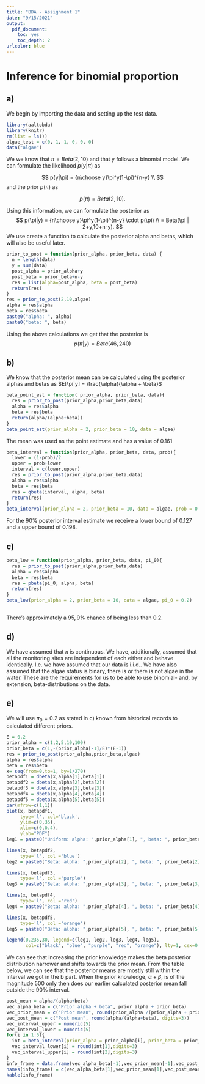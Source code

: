 ```yaml
---
title: "BDA - Assignment 1"
date: "9/15/2021"
output: 
  pdf_document: 
    toc: yes
    toc_depth: 2
urlcolor: blue
---
```


# Inference for binomial proportion

## a)

We begin by importing the data and setting up the test data.

```r
library(aaltobda)
library(knitr)
rm(list = ls())
algae_test = c(0, 1, 1, 0, 0, 0)
data("algae")
```

We we know that $\pi = Beta(2,10)$ and that y follows a binomial model. We can formulate the likelihood $p(y|\pi)$ as

$$
  p(y|\pi) = {n\choose y}\pi^y(1-\pi)^{n-y} \\
$$ and the prior $p(\pi)$ as

$$
  p(\pi) = Beta(2,10).
$$

Using this information, we can formulate the posterior as $$
  p(\pi|y) = {n\choose y}\pi^y(1-\pi)^{n-y} \cdot p(\pi) \\
  = Beta(\pi | 2+y,10+n-y).
$$
We use create a function to calculate the posterior alpha and betas, which will also be useful later.
```r
prior_to_post = function(prior_alpha, prior_beta, data) {
  n = length(data)
  y = sum(data)
  post_alpha = prior_alpha+y
  post_beta = prior_beta+n-y
  res = list(alpha=post_alpha, beta = post_beta)
  return(res)
}
res = prior_to_post(2,10,algae) 
alpha = res$alpha
beta = res$beta
paste0("alpha: ", alpha)
paste0("beta: ", beta)
```

Using the above calculations we get that the posterior is
$$
  p(\pi|y) = Beta(46,240)
$$ 

## b)

We know that the posterior mean can be calculated using the posterior alphas and betas as $E[\pi|y] = \frac{\alpha}{\alpha + \beta}$

```r
beta_point_est = function( prior_alpha, prior_beta, data){
  res = prior_to_post(prior_alpha,prior_beta,data) 
  alpha = res$alpha
  beta = res$beta
  return(alpha/(alpha+beta))
}
beta_point_est(prior_alpha = 2, prior_beta = 10, data = algae)
```
The mean was used as the point estimate and has a value of $0.161$

```r
beta_interval = function(prior_alpha, prior_beta, data, prob){
  lower = (1-prob)/2
  upper = prob+lower
  interval = c(lower,upper)
  res = prior_to_post(prior_alpha,prior_beta,data) 
  alpha = res$alpha
  beta = res$beta
  res = qbeta(interval, alpha, beta)
  return(res)
}
beta_interval(prior_alpha = 2, prior_beta = 10, data = algae, prob = 0.9)
```
For the 90% posterior interval estimate we receive a lower bound of $0.127$ and a upper bound of $0.198$.

## c)

```r
beta_low = function(prior_alpha, prior_beta, data, pi_0){
  res = prior_to_post(prior_alpha,prior_beta,data) 
  alpha = res$alpha
  beta = res$beta
  res = pbeta(pi_0, alpha, beta)
  return(res)
}
beta_low(prior_alpha = 2, prior_beta = 10, data = algae, pi_0 = 0.2)
  
```

There's approximately a $95,9\%$ chance of being less than $0.2$.

## d)

We have assumed that $\pi$ is continuous. We have, additionally, assumed that all the monitoring sites are independent of each either and behave identically. I.e. we have assumed that our data is i.i.d.. We have also assumed that the algae status is binary, there is or there is not algae in the water. These are the requirements for us to be able to use binomial- and, by extension, beta-distributions on the data.

## e)
We will use $\pi_0=0.2$ as stated in c) known from historical records to calculated different priors. 

```r
E = 0.2
prior_alpha = c(1,2,5,10,100)
prior_beta = c(1,-(prior_alpha[-1]/E)*(E-1))
res = prior_to_post(prior_alpha,prior_beta,algae) 
alpha = res$alpha
beta = res$beta
x= seq(from=0,to=1, by=1/270)
betapdf1 = dbeta(x,alpha[1],beta[1])
betapdf2 = dbeta(x,alpha[2],beta[2])
betapdf3 = dbeta(x,alpha[3],beta[3])
betapdf4 = dbeta(x,alpha[4],beta[4])
betapdf5 = dbeta(x,alpha[5],beta[5])
par(mfrow=c(1,1))
plot(x, betapdf1,
     type='l', col='black',
     ylim=c(0,35),
     xlim=c(0,0.4),
     ylab="PDF")
leg1 = paste0("Uniform: alpha: ",prior_alpha[1], ", beta: ", prior_beta[1])

lines(x, betapdf2,
     type='l', col ='blue')
leg2 = paste0("Beta: alpha: ",prior_alpha[2], ", beta: ", prior_beta[2])

lines(x, betapdf3,
     type='l', col ='purple')
leg3 = paste0("Beta: alpha: ",prior_alpha[3], ", beta: ", prior_beta[3])

lines(x, betapdf4,
     type='l', col ='red')
leg4 = paste0("Beta: alpha: ",prior_alpha[4], ", beta: ", prior_beta[4])

lines(x, betapdf5,
     type='l', col ='orange')
leg5 = paste0("Beta: alpha: ",prior_alpha[5], ", beta: ", prior_beta[5])

legend(0.235,30, legend=c(leg1, leg2, leg3, leg4, leg5),
       col=c("black", "blue", "purple", "red", "orange"), lty=1, cex=0.8)  
```

We can see that increasing the prior knowledge makes the beta posterior distribution narrower and shifts towards the prior mean.
From the table below, we can see that the posterior means are mostly still within the interval we got in the b part. When the prior knowledge, $\alpha + \beta$, is of the magnitude 500 only then does our earlier calculated posterior mean fall outside the 90% interval.


```r
post_mean = alpha/(alpha+beta)
vec_alpha_beta = c("Prior alpha + beta", prior_alpha + prior_beta)
vec_prior_mean = c("Prior mean", round(prior_alpha /(prior_alpha + prior_beta), digits=3))
vec_post_mean = c("Post mean", round(alpha/(alpha+beta), digits=3))
vec_interval_upper = numeric(5)
vec_interval_lower = numeric(5)
for(i in 1:5){
  int = beta_interval(prior_alpha = prior_alpha[i], prior_beta = prior_beta[i], data = algae, prob = 0.9)
  vec_interval_lower[i] = round(int[1],digits=3)
  vec_interval_upper[i] = round(int[2],digits=3)
}
info_frame = data.frame(vec_alpha_beta[-1],vec_prior_mean[-1],vec_post_mean[-1],vec_interval_lower,vec_interval_upper)
names(info_frame) = c(vec_alpha_beta[1],vec_prior_mean[1],vec_post_mean[1], "90% interval lower bound", "upper bound")
kable(info_frame)
```
